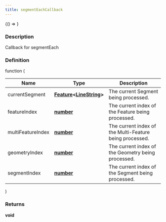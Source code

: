 ```yaml
---
title: segmentEachCallback
---
```



<!-- Expose turf as global var for experimenting in the browser console -->

<BrowserOnly>{() => <WindowTurfGlobal turf={turf} />}</BrowserOnly>

### Description

Callback for segmentEach

### Definition

function (

| Name              | Type                                                                                                                              | Description                                             |
| ----------------- | --------------------------------------------------------------------------------------------------------------------------------- | ------------------------------------------------------- |
| currentSegment    | **[Feature](https://tools.ietf.org/html/rfc7946#section-3.2)\<[LineString](https://tools.ietf.org/html/rfc7946#section-3.1.4)\>** | The current Segment being processed.                    |
| featureIndex      | **[number](https://developer.mozilla.org/docs/Web/JavaScript/Reference/Global_Objects/Number)**                                   | The current index of the Feature being processed.       |
| multiFeatureIndex | **[number](https://developer.mozilla.org/docs/Web/JavaScript/Reference/Global_Objects/Number)**                                   | The current index of the Multi-Feature being processed. |
| geometryIndex     | **[number](https://developer.mozilla.org/docs/Web/JavaScript/Reference/Global_Objects/Number)**                                   | The current index of the Geometry being processed.      |
| segmentIndex      | **[number](https://developer.mozilla.org/docs/Web/JavaScript/Reference/Global_Objects/Number)**                                   | The current index of the Segment being processed.       |

)

### Returns

**void**
